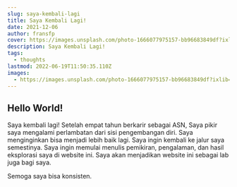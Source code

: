 ```yaml
---
slug: saya-kembali-lagi
title: Saya Kembali Lagi!
date: 2021-12-06
author: fransfp
cover: https://images.unsplash.com/photo-1666077975157-bb96683849df?ixlib=rb-4.0.3&ixid=MnwxMjA3fDB8MHxwaG90by1wYWdlfHx8fGVufDB8fHx8&auto=format&fit=crop&w=1770&q=80
description: Saya Kembali Lagi!
tags:
  - thoughts
lastmod: 2022-06-19T11:50:35.110Z
images:
  - https://images.unsplash.com/photo-1666077975157-bb96683849df?ixlib=rb-4.0.3&ixid=MnwxMjA3fDB8MHxwaG90by1wYWdlfHx8fGVufDB8fHx8&auto=format&fit=crop&w=1770&q=80
---
```


## **Hello World!**

Saya kembali lagi!
Setelah empat tahun berkarir sebagai ASN, Saya pikir saya mengalami perlambatan dari sisi pengembangan diri. Saya menginginkan bisa menjadi lebih baik lagi. Saya ingin kembali ke jalur saya semestinya.
Saya ingin memulai menulis pemikiran, pengalaman, dan hasil eksplorasi saya di website ini. Saya akan menjadikan website ini sebagai lab juga bagi saya.

Semoga saya bisa konsisten.
